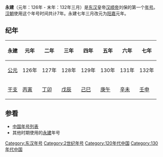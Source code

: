 {{Eranamebox|年号= 永建
|起讫时间= 126年－132年三月
|政权= [[东汉|东汉]]
|帝王= [[汉顺帝|汉顺帝]]刘保
|历时= 7年
|timeline= <timeline>
ImageSize  = width:200 height:50
PlotArea   = width:180 height:30 left:10 bottom:20
TimeAxis   = orientation:horizontal
DateFormat = yyyy
Period     = from:25 till:220
AlignBars  = early
ScaleMajor = increment:195 start:25
Colors =
  id:canvas value:rgb(1,1,0.85)
BackgroundColors = canvas:canvas
PlotData =
  width:15 color:black
  bar:era from:start till:end
  bar:era from:125 till:144 color:red
  bar:era from:126 till:132 color:yellow
</timeline>
|说明= 永建在东汉及汉顺帝时期的位置
}}
'''永建'''（元年：126年 - 末年：132年三月）是[[东汉|东汉]]皇帝[[汉顺帝|汉顺帝]]刘保的第一个[[年号|年号]]。[[汉朝|汉朝]]使用这个年号时间共计7年。永建七年三月改元为[[阳嘉|阳嘉]]元年。

==纪年==
{| class="wikitable" 
|-
!永建!!元年!!二年!!三年!!四年!!五年!!六年!!七年
|-
![[公元|公元]]
|126年||127年||128年||129年||130年||131年||132年
|-
![[干支|干支]]
|[[丙寅|丙寅]]||[[丁卯|丁卯]]||[[戊辰|戊辰]]||[[己巳|己巳]]||[[庚午|庚午]]||[[辛未|辛未]]||[[壬申|壬申]]
|}

==参看==
*[[中国年号列表|中国年号列表]]
*其他时期使用的[[永建|永建]]年号

{{年号|[[延光|延光]]|[[中国年号索引|中国年号]]|[[阳嘉|阳嘉]]}}
{{漢朝年號}}

[[Category:东汉年号|Category:东汉年号]]
[[Category:2世纪年号|Category:2世纪年号]]
[[Category:120年代中国|Category:120年代中国]]
[[Category:130年代中国|Category:130年代中国]]